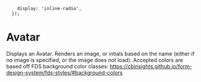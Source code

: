 

        display: 'inline-radio',
      });

<Meta title="Media|Avatar" decorators={[withKnobs]} component={Avatar} />

# Avatar


<Story name="Knobs">
  <Avatar
    bgColor={options('bgColor', arrayToOptions(VALID_BG_COLORS), undefined, {
      display: 'inline-radio',
    })}
    size={options('size', arrayToOptions(['s', 'm']), undefined, {
      display: 'inline-radio',
    })}
    name={text('name', 'Samuel Jackson')}
    imgUrl={text('imgUrl', undefined)}
  />
</Story>

Displays an Avatar. Renders an image, or intials based on the name (either if no image is specified, or the image does not load).
Accepted colors are based off FDS background color classes: https://cbinsights.github.io/form-design-system/fds-styles/#background-colors

<Preview>
  <Story name="Variations">
    <div className="display--inlineFlex margin--all" style={{ flexWrap: 'wrap' }}>
      <div className="margin--right--half margin--bottom--half">
        <Avatar name="Lorem Ipsum" />
      </div>
      <div className="margin--right--half margin--bottom--half">
        <Avatar name="Dolor Sit" imgUrl="https://placeimg.com/80/81/animals" />
      </div>
      <div className="margin--right--half margin--bottom--half">
        <Avatar name="Amet" bgColor="aqua" />
      </div>
      <div className="margin--right--half margin--bottom--half">
        <Avatar name="Ipsum Dolor" bgColor="red" size="s" />
      </div>
      <div className="margin--right--half margin--bottom--half">
        <Avatar
          name="Lorem"
          bgColor="red"
          size="s"
          imgUrl="https://placeimg.com/81/80/animals"
        />
      </div>
      <div className="margin--right--half margin--bottom--half">
        <Avatar name="Lorem Ipsum Dolor Sit Amet" bgColor="navy" size="s" />
      </div>
      <br />
    </div>
  </Story>
</Preview>